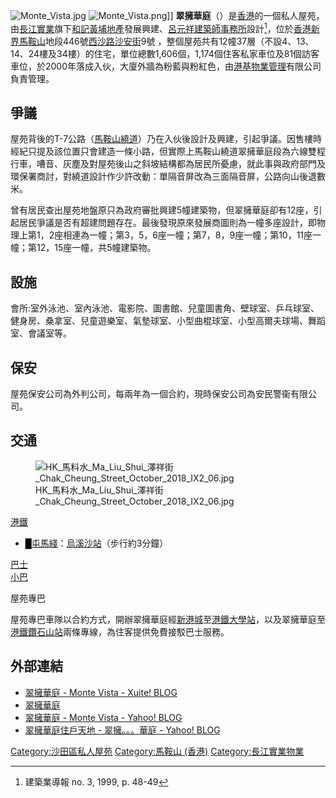 [[File:Monte_Vista.jpg|thumb]]
[[File:Monte_Vista.png|thumb]]]]
'''翠擁華庭'''（{{lang-en|Monte Vista}}）是[[香港|香港]]的一個私人屋苑，由[[長江實業|長江實業]]旗下[[和記黃埔地產|和記黃埔地產]]發展興建、[[呂元祥建築師事務所|呂元祥建築師事務所]]設計<ref> 建築業導報  no. 3,  1999, p. 48-49</ref>，位於[[香港|香港]][[新界|新界]][[馬鞍山_(香港市鎮)|馬鞍山]]地段446號[[西沙路|西沙路]][[沙安街|沙安街]]9號 ，整個屋苑共有12幢37層（不設4、13、14、24樓及34樓）的住宅，單位總數1,606個，1,174個住客私家車位及81個訪客車位，於2000年落成入伙，大廈外牆為粉藍與粉紅色，由[[港基物業管理|港基物業管理]]有限公司負責管理。

== 爭議==
屋苑背後的T-7公路（[[馬鞍山繞道|馬鞍山繞道]]）乃在入伙後設計及興建，引起爭議。因售樓時經紀只提及該位置只會建造一條小路，但實際上馬鞍山繞道翠擁華庭段為六線雙程行車，嘈音、灰塵及對屋苑後山之斜坡結構都為居民所憂慮，就此事與政府部門及環保署商討，對繞道設計作少許改動：單隔音屏改為三面隔音屏，公路向山後退數米。

曾有居民查出屋苑地盤原只為政府審批興建5幢建築物，但翠擁華庭卻有12座，引起居民爭議是否有超建問題存在。最後發現原來發展商圖則為一幢多座設計，即物理上第1，2座相連為一幢；第3，5，6座一幢；第7，8，9座一幢；第10，11座一幢；第12，15座一幢，共5幢建築物。

== 設施 ==
會所:室外泳池、室內泳池、電影院、圖書館、兒童圖書角、壁球室、乒乓球室、健身房、桑拿室、兒童遊樂室、氣墊球室、小型曲棍球室、小型高爾夫球場、舞蹈室、會議室等。

== 保安 ==

屋苑保安公司為外判公司，每兩年為一個合約，現時保安公司為安民警衞有限公司。

== 交通 ==
[[File:HK_馬料水_Ma_Liu_Shui_澤祥街_Chak_Cheung_Street_October_2018_IX2_06.jpg|thumb]]
;[[港鐵|港鐵]]
*<font color="{{屯馬綫色彩}}">█</font>[[屯馬綫|屯馬綫]]：[[烏溪沙站|烏溪沙站]]（步行約3分鐘）
;[[巴士|巴士]]
;[[小巴|小巴]]

;屋苑專巴
屋苑專巴車隊以合約方式，開辦翠擁華庭經[[新港城|新港城]]至[[港鐵|港鐵]][[大學站_(新界)|大學站]]，以及翠擁華庭至[[港鐵|港鐵]][[鑽石山站|鑽石山站]]兩條專線，為住客提供免費接駁巴士服務。

== 外部連結 ==
* [http://blog.xuite.net/monte_vista/hkblog 翠擁華庭 - Monte Vista - Xuite! BLOG]
* [https://web.archive.org/web/20120207002754/http://www.ckh.com.hk/big5/property/completed/residential/monte.html 翠擁華庭]
* [http://hk.myblog.yahoo.com/monte_vista_hk 翠擁華庭 - Monte Vista - Yahoo! BLOG]
* [http://hk.myblog.yahoo.com/the_monte_vista 翠擁華庭住戶天地 - 翠擁。。。華庭 - Yahoo! BLOG]

{{長江集團}}

[[Category:沙田區私人屋苑|Category:沙田區私人屋苑]]
[[Category:馬鞍山_(香港)|Category:馬鞍山 (香港)]]
[[Category:長江實業物業|Category:長江實業物業]]